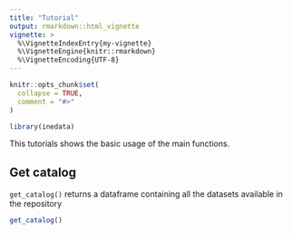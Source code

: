 ```yaml
---
title: "Tutorial"
output: rmarkdown::html_vignette
vignette: >
  %\VignetteIndexEntry{my-vignette}
  %\VignetteEngine{knitr::rmarkdown}
  %\VignetteEncoding{UTF-8}
---
```


```r
knitr::opts_chunk$set(
  collapse = TRUE,
  comment = "#>"
)
```

```r
library(inedata)
```


This tutorials shows the basic usage of the main functions. 

## Get catalog

`get_catalog()` returns a dataframe containing all the datasets available in the repository

```r
get_catalog()
```

